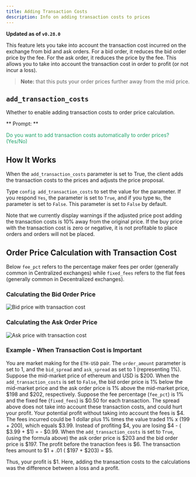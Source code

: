 ```yaml
---
title: Adding Transaction Costs
description: Info on adding transaction costs to prices
---
```


**Updated as of `v0.28.0`**

This feature lets you take into account the transaction cost incurred on the exchange from bid and ask orders. For a bid order, it reduces the bid order price by the fee. For the ask order, it reduces the price by the fee. This allows you to take into account the transaction cost in order to profit (or not incur a loss).

> **Note:** that this puts your order prices further away from the mid price.

## `add_transaction_costs`

Whether to enable adding transaction costs to order price calculation.

** Prompt: **

<div style={{ padding: "10px 20px", backgroundColor: "#1c1c1c" }}>
  <font color="#20a26a">
    Do you want to add transaction costs automatically to order prices? (Yes/No)
  </font>
</div>

## How It Works

When the `add_transaction_costs` parameter is set to True, the client adds the transaction costs to the prices and adjusts the price proposal.

Type `config add_transaction_costs` to set the value for the parameter. If you respond `Yes`, the parameter is set to `True`, and if you type `No`, the parameter is set to `False`. This parameter is set to `False` by default.

Note that we currently display warnings if the adjusted price post adding the transaction costs is 10% away from the original price. If the buy price with the transaction cost is zero or negative, it is not profitable to place orders and orders will not be placed.

## Order Price Calculation with Transaction Cost

Below `fee_pct` refers to the percentage maker fees per order (generally common in Centralized exchanges) while `fixed_fees` refers to the flat fees (generally common in Decentralized exchanges).

### Calculating the Bid Order Price

![Bid price with transaction cost](/img/trans_cost_bid.png)

### Calculating the Ask Order Price

![Ask price with transaction cost](/img/trans_cost_ask.png)

### Example - When Transaction Cost is Important

You are market making for the `ETH-USD` pair. The `order_amount` parameter is set to 1, and the `bid_spread` and `ask_spread` as set to 1 (representing 1%). Suppose the mid-market price of ethereum and USD is \$200. When the `add_transaction_costs` is set to `False`, the bid order price is 1% below the mid-market price and the ask order price is 1% above the mid-market price, $198 and $202, respectively. Suppose the fee percentage (`fee_pct`) is 1% and the fixed fee (`fixed_fees`) is $0.50 for each transaction. The spread above does not take into account these transaction costs, and could hurt your profit. Your potential profit without taking into account the fees is $4. The fees incurred could be 1 dollar plus 1% times the value traded 1% x (199 + 200), which equals $3.99. Instead of profiting $4, you are losing $4 - ( $3.99 + $1) = - $0.99. When the `add_transaction_costs` is set to `True`, (using the formula above) the ask order price is $203 and the bid order price is $197. The profit before the tranaction fees is $6. The transaction fees amount to $1 + .01 ( $197 + $203) = \$5.

Thus, your profit is \$1. Here, adding the transaction costs to the calculations was the difference between a loss and a profit.
